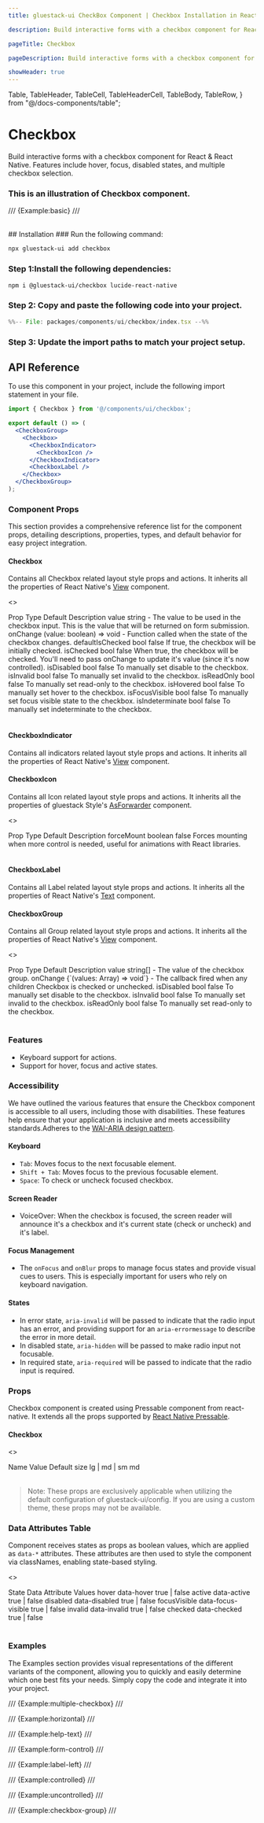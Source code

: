 ```yaml
---
title: gluestack-ui CheckBox Component | Checkbox Installation in React Native

description: Build interactive forms with a checkbox component for React & React Native. Features include hover, focus, disabled states, and multiple checkbox selection.

pageTitle: Checkbox

pageDescription: Build interactive forms with a checkbox component for React & React Native. Features include hover, focus, disabled states, and multiple checkbox selection.

showHeader: true
---
```


  Table,
  TableHeader,
  TableCell,
  TableHeaderCell,
  TableBody,
  TableRow,
} from "@/docs-components/table";

# Checkbox
Build interactive forms with a checkbox component for React & React Native. Features include hover, focus, disabled states, and multiple checkbox selection.

### This is an illustration of Checkbox component.
/// {Example:basic} ///

<br />
## Installation

<Tabs>
<TabItem label="CLI">
### Run the following command:

```bash
npx gluestack-ui add checkbox
```
</TabItem>
<TabItem label="Manual">

### Step 1:Install the following dependencies:

```bash
npm i @gluestack-ui/checkbox lucide-react-native
```

### Step 2: Copy and paste the following code into your project.

```jsx 
%%-- File: packages/components/ui/checkbox/index.tsx --%% 
```


### Step 3: Update the import paths to match your project setup.

</TabItem>
</Tabs>

## API Reference

To use this component in your project, include the following import statement in your file.

```jsx
import { Checkbox } from '@/components/ui/checkbox';
```

<AnatomyImage mobileUrl='https://i.imgur.com/qjGDZ6d.png' webUrl='https://i.imgur.com/tN9jjW3.png' classNameStyle='aspect-[513/388] md:aspect-[736/228]' />

```jsx
export default () => (
  <CheckboxGroup>
    <Checkbox>
      <CheckboxIndicator>
        <CheckboxIcon />
      </CheckboxIndicator>
      <CheckboxLabel />
    </Checkbox>
  </CheckboxGroup>
);
```

### Component Props

This section provides a comprehensive reference list for the component props, detailing descriptions, properties, types, and default behavior for easy project integration.

#### Checkbox

Contains all Checkbox related layout style props and actions. It inherits all the properties of React Native's [View](https://reactnative.dev/docs/view) component.

<>
  <Table>
    <TableHeader>
      <TableRow>
        <TableHeaderCell>Prop</TableHeaderCell>
        <TableHeaderCell>Type</TableHeaderCell>
        <TableHeaderCell>Default</TableHeaderCell>
        <TableHeaderCell>Description</TableHeaderCell>
      </TableRow>
    </TableHeader>
    <TableBody>
      <TableRow>
        <TableCell><InlineCode>value</InlineCode></TableCell>
        <TableCell>string</TableCell>
        <TableCell>-</TableCell>
        <TableCell>The value to be used in the checkbox input. This is the value that will be returned on form submission.</TableCell>
      </TableRow>
      <TableRow>
        <TableCell><InlineCode>onChange</InlineCode></TableCell>
        <TableCell>(value: boolean) => void</TableCell>
        <TableCell>-</TableCell>
        <TableCell>Function called when the state of the checkbox changes.</TableCell>
      </TableRow>
      <TableRow>
        <TableCell><InlineCode>defaultIsChecked</InlineCode></TableCell>
        <TableCell>bool</TableCell>
        <TableCell>false</TableCell>
        <TableCell>If true, the checkbox will be initially checked.</TableCell>
      </TableRow>
      <TableRow>
        <TableCell><InlineCode>isChecked</InlineCode></TableCell>
        <TableCell>bool</TableCell>
        <TableCell>false</TableCell>
        <TableCell>When true, the checkbox will be checked. You'll need to pass onChange to update it's value (since it's now controlled).</TableCell>
      </TableRow>
      <TableRow>
        <TableCell><InlineCode>isDisabled</InlineCode></TableCell>
        <TableCell>bool</TableCell>
        <TableCell>false</TableCell>
        <TableCell>To manually set disable to the checkbox.</TableCell>
      </TableRow>
      <TableRow>
        <TableCell><InlineCode>isInvalid</InlineCode></TableCell>
        <TableCell>bool</TableCell>
        <TableCell>false</TableCell>
        <TableCell>To manually set invalid to the checkbox.</TableCell>
      </TableRow>
      <TableRow>
        <TableCell><InlineCode>isReadOnly</InlineCode></TableCell>
        <TableCell>bool</TableCell>
        <TableCell>false</TableCell>
        <TableCell>To manually set read-only to the checkbox.</TableCell>
      </TableRow>
      <TableRow>
        <TableCell><InlineCode>isHovered</InlineCode></TableCell>
        <TableCell>bool</TableCell>
        <TableCell>false</TableCell>
        <TableCell>To manually set hover to the checkbox.</TableCell>
      </TableRow>
      <TableRow>
        <TableCell><InlineCode>isFocusVisible</InlineCode></TableCell>
        <TableCell>bool</TableCell>
        <TableCell>false</TableCell>
        <TableCell>To manually set focus visible state to the checkbox.</TableCell>
      </TableRow>
      <TableRow>
        <TableCell><InlineCode>isIndeterminate</InlineCode></TableCell>
        <TableCell>bool</TableCell>
        <TableCell>false</TableCell>
        <TableCell>To manually set indeterminate to the checkbox.</TableCell>
      </TableRow>
    </TableBody>
  </Table>
</>

#### CheckboxIndicator

Contains all indicators related layout style props and actions. It inherits all the properties of React Native's [View](https://reactnative.dev/docs/view) component.

#### CheckboxIcon

Contains all Icon related layout style props and actions. It inherits all the properties of gluestack Style's [AsForwarder](/style/docs/api/as-forwarder) component.

<>
  <Table>
    <TableHeader>
      <TableRow>
        <TableHeaderCell>Prop</TableHeaderCell>
        <TableHeaderCell>Type</TableHeaderCell>
        <TableHeaderCell>Default</TableHeaderCell>
        <TableHeaderCell>Description</TableHeaderCell>
      </TableRow>
    </TableHeader>
    <TableBody>
      <TableRow>
        <TableCell><InlineCode>forceMount</InlineCode></TableCell>
        <TableCell>boolean</TableCell>
        <TableCell>false</TableCell>
        <TableCell>Forces mounting when more control is needed, useful for animations with React libraries.</TableCell>
      </TableRow>
    </TableBody>
  </Table>
</>

#### CheckboxLabel

Contains all Label related layout style props and actions. It inherits all the properties of React Native's [Text](https://reactnative.dev/docs/text) component.

#### CheckboxGroup

Contains all Group related layout style props and actions. It inherits all the properties of React Native's [View](https://reactnative.dev/docs/view) component.

<>
  <Table>
    <TableHeader>
      <TableRow>
        <TableHeaderCell>Prop</TableHeaderCell>
        <TableHeaderCell>Type</TableHeaderCell>
        <TableHeaderCell>Default</TableHeaderCell>
        <TableHeaderCell>Description</TableHeaderCell>
      </TableRow>
    </TableHeader>
    <TableBody>
      <TableRow>
        <TableCell><InlineCode>value</InlineCode></TableCell>
        <TableCell>string[]</TableCell>
        <TableCell>-</TableCell>
        <TableCell>The value of the checkbox group.</TableCell>
      </TableRow>
      <TableRow>
        <TableCell><InlineCode>onChange</InlineCode></TableCell>
        <TableCell>{`(values: Array<string>) => void`}</TableCell>
        <TableCell>-</TableCell>
        <TableCell>The callback fired when any children Checkbox is checked or unchecked.</TableCell>
      </TableRow>
      <TableRow>
        <TableCell><InlineCode>isDisabled</InlineCode></TableCell>
        <TableCell>bool</TableCell>
        <TableCell>false</TableCell>
        <TableCell>To manually set disable to the checkbox.</TableCell>
      </TableRow>
      <TableRow>
        <TableCell><InlineCode>isInvalid</InlineCode></TableCell>
        <TableCell>bool</TableCell>
        <TableCell>false</TableCell>
        <TableCell>To manually set invalid to the checkbox.</TableCell>
      </TableRow>
      <TableRow>
        <TableCell><InlineCode>isReadOnly</InlineCode></TableCell>
        <TableCell>bool</TableCell>
        <TableCell>false</TableCell>
        <TableCell>To manually set read-only to the checkbox.</TableCell>
      </TableRow>
    </TableBody>
  </Table>
</>

### Features

- Keyboard support for actions.
- Support for hover, focus and active states.

### Accessibility

We have outlined the various features that ensure the Checkbox component is accessible to all users, including those with disabilities. These features help ensure that your application is inclusive and meets accessibility standards.Adheres to the [WAI-ARIA design pattern](https://www.w3.org/WAI/ARIA/apg/patterns/checkbox/).

#### Keyboard

- `Tab`: Moves focus to the next focusable element.
- `Shift + Tab`: Moves focus to the previous focusable element.
- `Space`: To check or uncheck focused checkbox.

#### Screen Reader

- VoiceOver: When the checkbox is focused, the screen reader will announce it's a checkbox and it's current state (check or uncheck) and it's label.

#### Focus Management

- The `onFocus` and `onBlur` props to manage focus states and provide visual cues to users. This is especially important for users who rely on keyboard navigation.

#### States

- In error state, `aria-invalid` will be passed to indicate that the radio input has an error, and providing support for an `aria-errormessage` to describe the error in more detail.
- In disabled state, `aria-hidden` will be passed to make radio input not focusable.
- In required state, `aria-required` will be passed to indicate that the radio input is required.

### Props

Checkbox component is created using Pressable component from react-native. It extends all the props supported by [React Native Pressable](https://reactnative.dev/docs/pressable#props).

#### Checkbox

<>
  <Table>
    <TableHeader>
      <TableRow>
        <TableHeaderCell>Name</TableHeaderCell>
        <TableHeaderCell>Value</TableHeaderCell>
        <TableHeaderCell>Default</TableHeaderCell>
      </TableRow>
    </TableHeader>
    <TableBody>
      <TableRow>
        <TableCell><InlineCode>size</InlineCode></TableCell>
        <TableCell>lg | md | sm</TableCell>
        <TableCell>md</TableCell>
      </TableRow>
    </TableBody>
  </Table>
</>

> Note: These props are exclusively applicable when utilizing the default configuration of gluestack-ui/config. If you are using a custom theme, these props may not be available.

### Data Attributes Table

Component receives states as props as boolean values, which are applied as ```data-*``` attributes. These attributes are then used to style the component via classNames, enabling state-based styling.

<>
  <Table>
    <TableHeader>
      <TableRow>
        <TableHeaderCell>State</TableHeaderCell>
        <TableHeaderCell>Data Attribute</TableHeaderCell>
        <TableHeaderCell>Values</TableHeaderCell>
      </TableRow>
    </TableHeader>
    <TableBody>
      <TableRow>
        <TableCell><InlineCode>hover</InlineCode></TableCell>
        <TableCell>data-hover</TableCell>
        <TableCell><InlineCode>true | false</InlineCode></TableCell>
      </TableRow>
      <TableRow>
        <TableCell><InlineCode>active</InlineCode></TableCell>
        <TableCell>data-active</TableCell>
        <TableCell><InlineCode>true | false</InlineCode></TableCell>
      </TableRow>
      <TableRow>
        <TableCell><InlineCode>disabled</InlineCode></TableCell>
        <TableCell>data-disabled</TableCell>
        <TableCell><InlineCode>true | false</InlineCode></TableCell>
      </TableRow>
      <TableRow>
        <TableCell><InlineCode>focusVisible</InlineCode></TableCell>
        <TableCell>data-focus-visible</TableCell>
        <TableCell><InlineCode>true | false</InlineCode></TableCell>
      </TableRow>
      <TableRow>
        <TableCell><InlineCode>invalid</InlineCode></TableCell>
        <TableCell>data-invalid</TableCell>
        <TableCell><InlineCode>true | false</InlineCode></TableCell>
      </TableRow>
      <TableRow>
        <TableCell><InlineCode>checked</InlineCode></TableCell>
        <TableCell>data-checked</TableCell>
        <TableCell><InlineCode>true | false</InlineCode></TableCell>
      </TableRow>
    </TableBody>
  </Table>
</>

### Examples

The Examples section provides visual representations of the different variants of the component, allowing you to quickly and easily determine which one best fits your needs. Simply copy the code and integrate it into your project.



/// {Example:multiple-checkbox} ///



/// {Example:horizontal} ///


/// {Example:help-text} ///


/// {Example:form-control} ///


/// {Example:label-left} ///


/// {Example:controlled} ///



/// {Example:uncontrolled} ///


/// {Example:checkbox-group} ///
